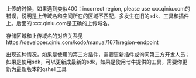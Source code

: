 上传的时候，如果遇到类似400：incorrect region, please use xxx.qiniu.com的错误，说明是上传域名和空间所在的区域不匹配，多发生在旧的sdk、工具和插件上。后面的 xxx.qiniu.com是正确的上传域名。

存储区域和上传域名的对应关系见https://developer.qiniu.com/kodo/manual/1671/region-endpoint

出现这种情况，如果是使用的第三方插件，需要更新插件或询问第三方开发人员；如果是使用sdk，可以更新成最新的sdk，如果是使用七牛提供的工具，需要你更新为最新版本的qshell工具